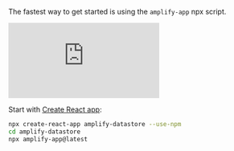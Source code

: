 The fastest way to get started is using the `amplify-app` npx script.

<iframe
  sandbox="allow-same-origin allow-scripts"
  src="https://www.youtube-nocookie.com/embed/wH-UnQy1ltM"
  frameborder="0"
  allow="accelerometer; autoplay; clipboard-write; encrypted-media; gyroscope; picture-in-picture"
  allowfullscreen
></iframe> <br />

Start with [Create React app](https://create-react-app.dev):

```bash
npx create-react-app amplify-datastore --use-npm
cd amplify-datastore
npx amplify-app@latest
```
